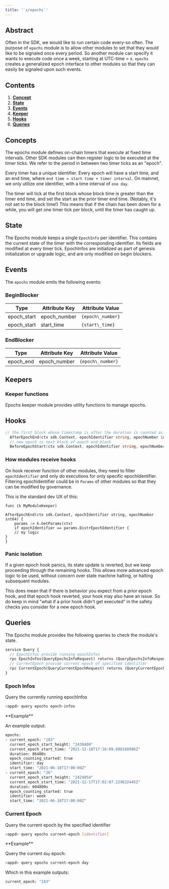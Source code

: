 ```yaml
---
title: '`x/epochs`'
---
```


## Abstract

Often in the SDK, we would like to run certain code every-so often. The
purpose of `epochs` module is to allow other modules to set that they
would like to be signaled once every period. So another module can
specify it wants to execute code once a week, starting at UTC-time = x.
`epochs` creates a generalized epoch interface to other modules so that
they can easily be signaled upon such events.

## Contents

1. **[Concept](#concepts)**
2. **[State](#state)**
3. **[Events](#events)**
4. **[Keeper](#keepers)**
5. **[Hooks](#hooks)**
6. **[Queries](#queries)**

## Concepts

The epochs module defines on-chain timers that execute at fixed time intervals.
Other SDK modules can then register logic to be executed at the timer ticks.
We refer to the period in between two timer ticks as an "epoch".

Every timer has a unique identifier.
Every epoch will have a start time, and an end time, where `end time = start time + timer interval`.
On mainnet, we only utilize one identifier, with a time interval of `one day`.

The timer will tick at the first block whose block time is greater than the timer end time,
and set the start as the prior timer end time. (Notably, it's not set to the block time!)
This means that if the chain has been down for a while, you will get one timer tick per block,
until the timer has caught up.

## State

The Epochs module keeps a single `EpochInfo` per identifier.
This contains the current state of the timer with the corresponding identifier.
Its fields are modified at every timer tick.
EpochInfos are initialized as part of genesis initialization or upgrade logic,
and are only modified on begin blockers.

## Events

The `epochs` module emits the following events:

### BeginBlocker

| Type         | Attribute Key | Attribute Value |
| ------------ | ------------- | --------------- |
| epoch\_start | epoch\_number | `{epoch\_number}` |
| epoch\_start | start\_time   | `{start\_time}`   |

### EndBlocker

| Type       | Attribute Key | Attribute Value |
| ---------- | ------------- | --------------- |
| epoch\_end | epoch\_number | `{epoch\_number}` |

## Keepers

### Keeper functions

Epochs keeper module provides utility functions to manage epochs.

## Hooks

```go
// the first block whose timestamp is after the duration is counted as the end of the epoch
  AfterEpochEnd(ctx sdk.Context, epochIdentifier string, epochNumber int64)
  // new epoch is next block of epoch end block
  BeforeEpochStart(ctx sdk.Context, epochIdentifier string, epochNumber int64)
```

### How modules receive hooks

On hook receiver function of other modules, they need to filter
`epochIdentifier` and only do executions for only specific
epochIdentifier. Filtering epochIdentifier could be in `Params` of other
modules so that they can be modified by governance.

This is the standard dev UX of this:

```golang
func (k MyModuleKeeper)

AfterEpochEnd(ctx sdk.Context, epochIdentifier string, epochNumber int64) {
    params := k.GetParams(ctx)
    if epochIdentifier == params.DistrEpochIdentifier {
    // my logic
}
}
```

### Panic isolation

If a given epoch hook panics, its state update is reverted, but we keep
proceeding through the remaining hooks. This allows more advanced epoch
logic to be used, without concern over state machine halting, or halting
subsequent modules.

This does mean that if there is behavior you expect from a prior epoch
hook, and that epoch hook reverted, your hook may also have an issue. So
do keep in mind "what if a prior hook didn't get executed" in the safety
checks you consider for a new epoch hook.

## Queries

The Epochs module provides the following queries to check the module's state.

```protobuf
service Query {
  // EpochInfos provide running epochInfos
  rpc EpochInfos(QueryEpochsInfoRequest) returns (QueryEpochsInfoResponse) {}
  // CurrentEpoch provide current epoch of specified identifier
  rpc CurrentEpoch(QueryCurrentEpochRequest) returns (QueryCurrentEpochResponse) {}
}
```

### Epoch Infos

Query the currently running epochInfos

```sh
<appd> query epochs epoch-infos
```

<Accordion>
**Example**

An example output:

```sh expandable
epochs:
- current_epoch: "183"
  current_epoch_start_height: "2438409"
  current_epoch_start_time: "2021-12-18T17:16:09.898160996Z"
  duration: 86400s
  epoch_counting_started: true
  identifier: day
  start_time: "2021-06-18T17:00:00Z"
- current_epoch: "26"
  current_epoch_start_height: "2424854"
  current_epoch_start_time: "2021-12-17T17:02:07.229632445Z"
  duration: 604800s
  epoch_counting_started: true
  identifier: week
  start_time: "2021-06-18T17:00:00Z"
```

</Accordion>

### Current Epoch

Query the current epoch by the specified identifier

```sh
<appd> query epochs current-epoch [identifier]
```

<Accordion>
**Example**

Query the current `day` epoch:

```sh
<appd> query epochs current-epoch day
```

Which in this example outputs:

```sh
current_epoch: "183"
```

</Accordion>
